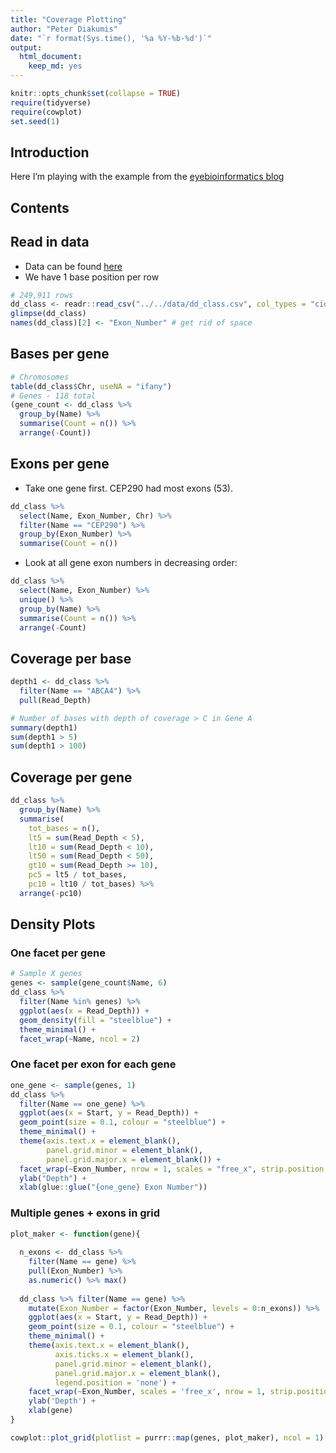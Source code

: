 ```yaml
---
title: "Coverage Plotting"
author: "Peter Diakumis"
date: "`r format(Sys.time(), '%a %Y-%b-%d')`"
output: 
  html_document: 
    keep_md: yes
---
```


```r
knitr::opts_chunk$set(collapse = TRUE)
require(tidyverse)
require(cowplot)
set.seed(1)
```

## Introduction

Here I'm playing with the example from the
[eyebioinformatics blog](http://davemcg.github.io/post/let-s-plot-3-base-pair-resolution-ngs-exome-coverage-plots-part-1)

## Contents

## Read in data
* Data can be found
  [here](https://github.com/davemcg/Let_us_plot/raw/master/003_coverage/dd_class.csv)
* We have 1 base position per row

```r
# 249,911 rows
dd_class <- readr::read_csv("../../data/dd_class.csv", col_types = "cidciiciic")
glimpse(dd_class)
names(dd_class)[2] <- "Exon_Number" # get rid of space
```

## Bases per gene

```r
# Chromosomes
table(dd_class$Chr, useNA = "ifany")
# Genes - 118 total
(gene_count <- dd_class %>%
  group_by(Name) %>% 
  summarise(Count = n()) %>% 
  arrange(-Count))
```

## Exons per gene 

* Take one gene first. CEP290 had most exons (53).

```r
dd_class %>%
  select(Name, Exon_Number, Chr) %>%
  filter(Name == "CEP290") %>%
  group_by(Exon_Number) %>%
  summarise(Count = n())
```

* Look at all gene exon numbers in decreasing order:

```r
dd_class %>% 
  select(Name, Exon_Number) %>% 
  unique() %>%
  group_by(Name) %>% 
  summarise(Count = n()) %>% 
  arrange(-Count)
```

## Coverage per base

```r
depth1 <- dd_class %>% 
  filter(Name == "ABCA4") %>% 
  pull(Read_Depth)

# Number of bases with depth of coverage > C in Gene A
summary(depth1)
sum(depth1 > 5)
sum(depth1 > 100)
```

## Coverage per gene

```r
dd_class %>% 
  group_by(Name) %>% 
  summarise(
    tot_bases = n(),
    lt5 = sum(Read_Depth < 5),
    lt10 = sum(Read_Depth < 10),
    lt50 = sum(Read_Depth < 50),
    gt10 = sum(Read_Depth >= 10),
    pc5 = lt5 / tot_bases,
    pc10 = lt10 / tot_bases) %>% 
  arrange(-pc10)
```

## Density Plots

### One facet per gene

```r
# Sample X genes
genes <- sample(gene_count$Name, 6)
dd_class %>% 
  filter(Name %in% genes) %>% 
  ggplot(aes(x = Read_Depth)) +
  geom_density(fill = "steelblue") +
  theme_minimal() +
  facet_wrap(~Name, ncol = 2) 
```

### One facet per exon for each gene

```r
one_gene <- sample(genes, 1)
dd_class %>%
  filter(Name == one_gene) %>% 
  ggplot(aes(x = Start, y = Read_Depth)) +
  geom_point(size = 0.1, colour = "steelblue") +
  theme_minimal() +
  theme(axis.text.x = element_blank(),
        panel.grid.minor = element_blank(),
        panel.grid.major.x = element_blank()) +
  facet_wrap(~Exon_Number, nrow = 1, scales = "free_x", strip.position = "bottom") +
  ylab("Depth") +
  xlab(glue::glue("{one_gene} Exon Number"))
```

### Multiple genes + exons in grid

```r
plot_maker <- function(gene){
  
  n_exons <- dd_class %>%
    filter(Name == gene) %>%
    pull(Exon_Number) %>%
    as.numeric() %>% max()
  
  dd_class %>% filter(Name == gene) %>%
    mutate(Exon_Number = factor(Exon_Number, levels = 0:n_exons)) %>%  
    ggplot(aes(x = Start, y = Read_Depth)) + 
    geom_point(size = 0.1, colour = "steelblue") +
    theme_minimal() +
    theme(axis.text.x = element_blank(), 
          axis.ticks.x = element_blank(), 
          panel.grid.minor = element_blank(), 
          panel.grid.major.x = element_blank(),
          legend.position = 'none') + 
    facet_wrap(~Exon_Number, scales = 'free_x', nrow = 1, strip.position = 'bottom') + 
    ylab('Depth') + 
    xlab(gene)
}
```

```r
cowplot::plot_grid(plotlist = purrr::map(genes, plot_maker), ncol = 1)
```
